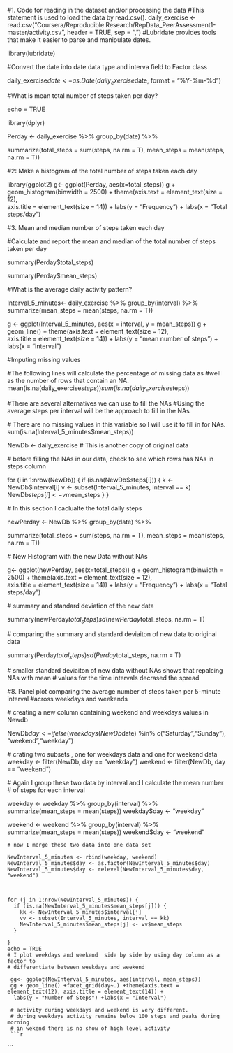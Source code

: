 #1. Code for reading in the dataset and/or processing the data
#This  statement is used to load the data by read.csv().
daily_exercise <- read.csv("Coursera/Reproducible Research/RepData_PeerAssessment1-master/activity.csv",
               header = TRUE, sep = ",")
#Lubridate provides tools that make it easier to parse and manipulate dates.

library(lubridate)

#Convert the date into date data type and interva field to Factor class

daily_exercise$date <- as.Date(daily_exercise$date, format = "%Y-%m-%d")


#What is mean total number of steps taken per day?

echo = TRUE

library(dplyr)

 Perday <- daily_exercise %>% group_by(date) %>%
 
  summarize(total_steps = sum(steps, na.rm = T),
           mean_steps = mean(steps, na.rm = T))
 

 #2: Make a histogram of the total number of steps taken each day
  

 library(ggplot2)
  g<- ggplot(Perday, aes(x=total_steps))
 g + geom_histogram(binwidth = 2500) + theme(axis.text = element_text(size = 12),  
     axis.title = element_text(size = 14)) + labs(y = "Frequency") + labs(x = "Total steps/day")                    
 

 
  #3. Mean and median number of steps taken each day

  #Calculate and report the mean and median of the total number of steps taken per day
 
 summary(Perday$total_steps)
 
 summary(Perday$mean_steps)
 
 #What is the average daily activity pattern?
 
 Interval_5_minutes<- daily_exercise %>% group_by(interval) %>%
     summarize(mean_steps = mean(steps, na.rm = T))
 

  g <- ggplot(Interval_5_minutes, aes(x = interval, y = mean_steps))
 g + geom_line() + theme(axis.text = element_text(size = 12),  
                                             axis.title = element_text(size = 14))  +
   labs(y = "mean number of steps") + labs(x = "Interval")
 
 
 #Imputing missing values
 
 #The following lines will calculate the percentage of missing data as 
 #well as the number of rows that contain an NA.
 mean(is.na(daily_exercise$steps))
 sum(is.na(daily_exercise$steps))
 
 #There are several alternatives we can use to fill the NAs
 #Using the average steps per interval will be the approach to fill in the NAs
 
 
 # There are no missing values in this variable so I will use it to fill in for NAs.
 sum(is.na(Interval_5_minutes$mean_steps))
 
 NewDb <- daily_exercise   # This is another copy of original data 
 
 # before filling the NAs in our data, check to see which rows has NAs in steps column
 
 for (i in 1:nrow(NewDb)) {
      if (is.na(NewDb$steps[i])) {
          k <- NewDb$interval[i]
          v <- subset(Interval_5_minutes, interval == k)
          NewDb$steps[i] <- v$mean_steps
      }
 }
 
 # In this section I caclualte the total daily steps
 
 newPerday <- NewDb %>% group_by(date) %>%
   
   summarize(total_steps = sum(steps, na.rm = T),
             mean_steps = mean(steps, na.rm = T))
 
 # New Histogram with the new Data without NAs
 
 g<- ggplot(newPerday, aes(x=total_steps))
 g + geom_histogram(binwidth = 2500) + theme(axis.text = element_text(size = 12),  
                                             axis.title = element_text(size = 14)) + labs(y = "Frequency") + labs(x = "Total steps/day")                    
 
 # summary and standard deviation of the new data 
 
 summary(newPerday$total_steps)
 sd(newPerday$total_steps, na.rm = T)
 
 # comparing the summary and standard deviaiton of new data to original data
 
 summary(Perday$total_steps)
 sd(Perday$total_steps, na.rm = T)
 
 # smaller standard deviaiton of new data without NAs shows that repalcing NAs with mean
 # values for the time intervals decrased the spread
 
 #8. Panel plot comparing the average number of steps taken per 5-minute interval 
 #across weekdays and weekends
 
 # creating a new column containing weekend and weekdays values in Newdb
 
 NewDb$day <- ifelse(weekdays(NewDb$date) %in% c("Saturday","Sunday"), "weekend","weekday")
 
 # crating two subsets , one for weekdays data and one for weekend data
  weekday <- filter(NewDb, day == "weekday")
  weekend <- filter(NewDb, day == "weekend")
  
  # Again I group these two data by interval and I calculate the mean number
  # of steps for each interval
  
  weekday <- weekday %>%
             group_by(interval) %>%
              summarize(mean_steps = mean(steps))
              weekday$day <- "weekday"
  
  weekend <- weekend %>%
              group_by(interval) %>%
              summarize(mean_steps = mean(steps))
              weekend$day <- "weekend"
              
    # now I merge these two data into one data set
    
    NewInterval_5_minutes <- rbind(weekday, weekend)
    NewInterval_5_minutes$day <- as.factor(NewInterval_5_minutes$day)
    NewInterval_5_minutes$day <- relevel(NewInterval_5_minutes$day, "weekend")
    
    
    
    for (j in 1:nrow(NewInterval_5_minutes)) {
      if (is.na(NewInterval_5_minutes$mean_steps[j])) {
        kk <- NewInterval_5_minutes$interval[j]
        vv <- subset(Interval_5_minutes, interval == kk)
        NewInterval_5_minutes$mean_steps[j] <- vv$mean_steps
      }
  
    }
    echo = TRUE
    # I plot weekdays and weekend  side by side by using day column as a factor to 
    # differentiate between weekdays and weekend
    
     gg<- ggplot(NewInterval_5_minutes, aes(interval, mean_steps))
     gg + geom_line() +facet_grid(day~.) +theme(axis.text = element_text(12), axis.title = element_text(14)) +
      labs(y = "Number of Steps") +labs(x = "Interval")
    
     # activity during weekdays and weekend is very different.
     # during weekdays activity remains below 100 steps and peaks during morning
     # in wekend there is no show of high level activity
     ```{r}

```
